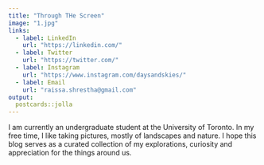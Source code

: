 ```yaml
---
title: "Through THe Screen"
image: "1.jpg"
links:
  - label: LinkedIn
    url: "https://linkedin.com/"
  - label: Twitter
    url: "https://twitter.com/"
  - label: Instagram
    url: "https://www.instagram.com/daysandskies/"
  - label: Email
    url: "raissa.shrestha@gmail.com"
output:
  postcards::jolla
---
```

 
I am currently an undergraduate student at the University of Toronto. In my free time, I like taking pictures, mostly of landscapes and nature. I hope this blog serves as a curated collection of my explorations, curiosity and appreciation for the things around us. 

